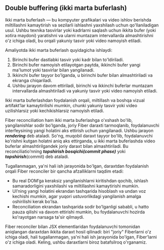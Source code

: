 ## Double buffering (ikki marta buferlash)

Ikki marta buferlash — bu kompyuter grafikalari va video ishlov berishda miltillashni kamaytirish va sezilarli ishlashni yaxshilash uchun qo'llaniladigan usul. Ushbu texnika tasvirlar yoki kadrlarni saqlash uchun ikkita bufer (yoki xotira maydoni) yaratishni va ularni muntazam intervallarda almashtirishni o'z ichiga oladi, bu orqali yakuniy tasvir yoki video namoyish etiladi.

Amaliyotda ikki marta buferlash quyidagicha ishlaydi:

1. Birinchi bufer dastlabki tasvir yoki kadr bilan to'ldiriladi.
2. Birinchi bufer namoyish etilayotgan paytda, ikkinchi bufer yangi ma'lumot yoki tasvirlar bilan yangilanadi.
3. Ikkinchi bufer tayyor bo'lganda, u birinchi bufer bilan almashtiriladi va ekranga chiqariladi.
4. Ushbu jarayon davom ettiriladi, birinchi va ikkinchi buferlar muntazam intervallarda almashtiriladi va yakuniy tasvir yoki video namoyish etiladi.

Ikki marta buferlashdan foydalanish orqali, miltillash va boshqa vizual artifakt’lar kamaytirilishi mumkin, chunki yakuniy tasvir yoki video uzilishlarsiz yoki kechikishlarsiz namoyish etiladi.

Fiber reconciliation ham ikki marta buferlashga o'xshash bo'lib, yangilanishlar sodir bo'lganda, joriy Fiber daraxti tarmoqlanib, foydalanuvchi interfeysining yangi holatini aks ettirish uchun yangilanadi. Ushbu jarayon ***rendering*** deb ataladi. So'ng, muqobil daraxt tayyor bo'lib, foydalanuvchi ko'rishni kutgan holatni aniq aks ettirganda, u ikki marta buferlashda video buferlar almashtirilgandek joriy daraxt bilan almashtiriladi. Bu reconciliatio’nning ***topshirish bosqichi(commit phase)*** yoki ***topshirish***(commit) deb ataladi.

Tugallanmagan, ya'ni hali ish jarayonida bo'lgan, daraxtdan foydalanish orqali Fiber reconciler bir qancha afzalliklarni taqdim etadi:

- Bu real DOM’ga keraksiz yangilanishlarni kiritishdan qochib, ishlash samaradorligini yaxshilashi va miltillashni kamaytirishi mumkin.
- UI’ning yangi holatini ekrandan tashqarida hisoblash va undan voz kechishi mumkin, agar yuqori ustuvorlikdagi yangilanish amalga oshirilishi kerak bo'lsa.
- Reconciliation ekrandan tashqarida sodir bo'lganligi sababli, u hatto pauza qilishi va davom ettirishi mumkin, bu foydalanuvchi hozirda ko'rayotgan narsaga ta'sir qilmaydi.

Fiber reconciler bilan JSX elementlaridan foydalanuvchi tomonidan aniqlangan daraxtdan ikkita daraxt hosil qilinadi: biri "joriy" Fiberlarni o'z ichiga oladi, hali tugallanmagan, ya'ni hali ish jarayonida bo'lgan, Fiber’larni o'z ichiga oladi. Keling, ushbu daraxtlarni biroz batafsilroq o'rganamiz.




